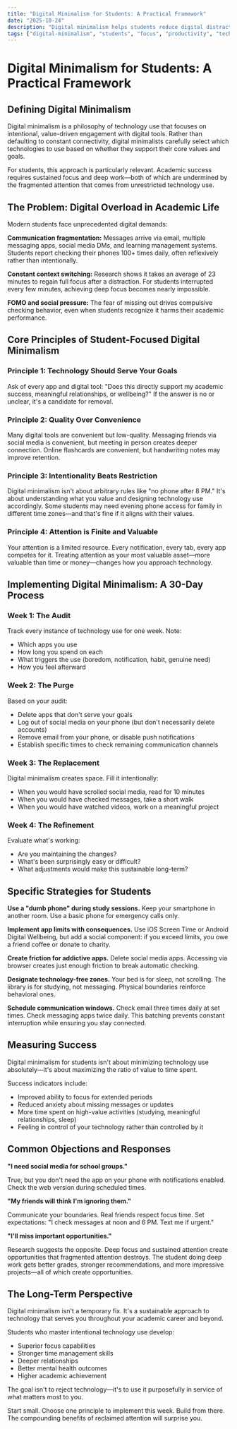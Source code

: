 ```yaml
---
title: "Digital Minimalism for Students: A Practical Framework"
date: "2025-10-24"
description: "Digital minimalism helps students reduce digital distractions and improve focus. This evidence-based framework shows how to implement it effectively."
tags: ["digital-minimalism", "students", "focus", "productivity", "technology"]
---
```


# Digital Minimalism for Students: A Practical Framework

## Defining Digital Minimalism

Digital minimalism is a philosophy of technology use that focuses on intentional, value-driven engagement with digital tools. Rather than defaulting to constant connectivity, digital minimalists carefully select which technologies to use based on whether they support their core values and goals.

For students, this approach is particularly relevant. Academic success requires sustained focus and deep work—both of which are undermined by the fragmented attention that comes from unrestricted technology use.

## The Problem: Digital Overload in Academic Life

Modern students face unprecedented digital demands:

**Communication fragmentation:** Messages arrive via email, multiple messaging apps, social media DMs, and learning management systems. Students report checking their phones 100+ times daily, often reflexively rather than intentionally.

**Constant context switching:** Research shows it takes an average of 23 minutes to regain full focus after a distraction. For students interrupted every few minutes, achieving deep focus becomes nearly impossible.

**FOMO and social pressure:** The fear of missing out drives compulsive checking behavior, even when students recognize it harms their academic performance.

## Core Principles of Student-Focused Digital Minimalism

### Principle 1: Technology Should Serve Your Goals

Ask of every app and digital tool: "Does this directly support my academic success, meaningful relationships, or wellbeing?" If the answer is no or unclear, it's a candidate for removal.

### Principle 2: Quality Over Convenience

Many digital tools are convenient but low-quality. Messaging friends via social media is convenient, but meeting in person creates deeper connection. Online flashcards are convenient, but handwriting notes may improve retention.

### Principle 3: Intentionality Beats Restriction

Digital minimalism isn't about arbitrary rules like "no phone after 8 PM." It's about understanding what you value and designing technology use accordingly. Some students may need evening phone access for family in different time zones—and that's fine if it aligns with their values.

### Principle 4: Attention is Finite and Valuable

Your attention is a limited resource. Every notification, every tab, every app competes for it. Treating attention as your most valuable asset—more valuable than time or money—changes how you approach technology.

## Implementing Digital Minimalism: A 30-Day Process

### Week 1: The Audit

Track every instance of technology use for one week. Note:
- Which apps you use
- How long you spend on each
- What triggers the use (boredom, notification, habit, genuine need)
- How you feel afterward

### Week 2: The Purge

Based on your audit:
- Delete apps that don't serve your goals
- Log out of social media on your phone (but don't necessarily delete accounts)
- Remove email from your phone, or disable push notifications
- Establish specific times to check remaining communication channels

### Week 3: The Replacement

Digital minimalism creates space. Fill it intentionally:
- When you would have scrolled social media, read for 10 minutes
- When you would have checked messages, take a short walk
- When you would have watched videos, work on a meaningful project

### Week 4: The Refinement

Evaluate what's working:
- Are you maintaining the changes?
- What's been surprisingly easy or difficult?
- What adjustments would make this sustainable long-term?

## Specific Strategies for Students

**Use a "dumb phone" during study sessions.** Keep your smartphone in another room. Use a basic phone for emergency calls only.

**Implement app limits with consequences.** Use iOS Screen Time or Android Digital Wellbeing, but add a social component: if you exceed limits, you owe a friend coffee or donate to charity.

**Create friction for addictive apps.** Delete social media apps. Accessing via browser creates just enough friction to break automatic checking.

**Designate technology-free zones.** Your bed is for sleep, not scrolling. The library is for studying, not messaging. Physical boundaries reinforce behavioral ones.

**Schedule communication windows.** Check email three times daily at set times. Check messaging apps twice daily. This batching prevents constant interruption while ensuring you stay connected.

## Measuring Success

Digital minimalism for students isn't about minimizing technology use absolutely—it's about maximizing the ratio of value to time spent.

Success indicators include:
- Improved ability to focus for extended periods
- Reduced anxiety about missing messages or updates
- More time spent on high-value activities (studying, meaningful relationships, sleep)
- Feeling in control of your technology rather than controlled by it

## Common Objections and Responses

**"I need social media for school groups."**

True, but you don't need the app on your phone with notifications enabled. Check the web version during scheduled times.

**"My friends will think I'm ignoring them."**

Communicate your boundaries. Real friends respect focus time. Set expectations: "I check messages at noon and 6 PM. Text me if urgent."

**"I'll miss important opportunities."**

Research suggests the opposite. Deep focus and sustained attention create opportunities that fragmented attention destroys. The student doing deep work gets better grades, stronger recommendations, and more impressive projects—all of which create opportunities.

## The Long-Term Perspective

Digital minimalism isn't a temporary fix. It's a sustainable approach to technology that serves you throughout your academic career and beyond.

Students who master intentional technology use develop:
- Superior focus capabilities
- Stronger time management skills
- Deeper relationships
- Better mental health outcomes
- Higher academic achievement

The goal isn't to reject technology—it's to use it purposefully in service of what matters most to you.

Start small. Choose one principle to implement this week. Build from there. The compounding benefits of reclaimed attention will surprise you.